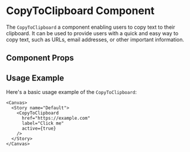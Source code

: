 

<Meta of={CopyToClipboard} />

# CopyToClipboard Component

The `CopyToClipboard` a component enabling users to copy text to their clipboard. It can be used to provide users with a quick and easy way to copy text, such as URLs, email addresses, or other important information.

## Component Props

<Canvas of={CopyToClipboard.Default} />

<Controls />

## Usage Example

Here's a basic usage example of the `CopyToClipboard`:

```tsx
<Canvas>
  <Story name="Default">
    <CopyToClipboard
      href="https://example.com"
      label="Click me"
      active={true}
    />
  </Story>
</Canvas>
```
